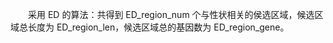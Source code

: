 &emsp;&emsp;采用 ED 的算法：共得到 ED_region_num 个与性状相关的侯选区域，候选区域总长度为 ED_region_len，候选区域总的基因数为 ED_region_gene。


